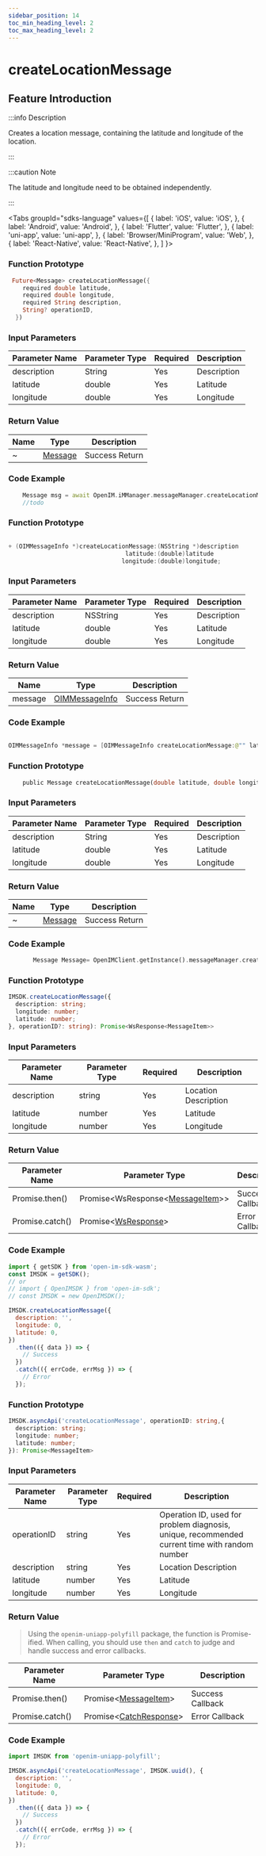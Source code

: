 ```yaml
---
sidebar_position: 14
toc_min_heading_level: 2
toc_max_heading_level: 2
---
```


# createLocationMessage

## Feature Introduction

:::info Description

Creates a location message, containing the latitude and longitude of the location.

:::

:::caution Note

The latitude and longitude need to be obtained independently.

:::

<Tabs
groupId="sdks-language"
values={[
{ label: 'iOS', value: 'iOS', },
{ label: 'Android', value: 'Android', },
{ label: 'Flutter', value: 'Flutter', },
{ label: 'uni-app', value: 'uni-app', },
{ label: 'Browser/MiniProgram', value: 'Web', },
{ label: 'React-Native', value: 'React-Native', },
]
}>

<TabItem value="Flutter">

### Function Prototype

```dart showLineNumbers
 Future<Message> createLocationMessage({
    required double latitude,
    required double longitude,
    required String description,
    String? operationID,
  })
```

### Input Parameters

| Parameter Name | Parameter Type | Required | Description  |
| -------------- | -------------- | -------- | ------------ |
| description    | String         | Yes      | Description  |
| latitude       | double         | Yes      | Latitude     |
| longitude      | double         | Yes      | Longitude    |

### Return Value

| Name | Type                                               | Description |
| ---- | -------------------------------------------------- | ----------- |
| ~    | [Message](/class/message/messageInfo.mdx) | Success Return |

### Code Example

```dart showLineNumbers
    Message msg = await OpenIM.iMManager.messageManager.createLocationMessage(latitude: latitude, longitude: longitude, description: description);
    //todo
```

</TabItem>

<TabItem value="iOS">

### Function Prototype

```swift showLineNumbers

+ (OIMMessageInfo *)createLocationMessage:(NSString *)description
                                 latitude:(double)latitude
                                longitude:(double)longitude;

```

### Input Parameters

| Parameter Name | Parameter Type | Required | Description  |
| -------------- | -------------- | -------- | ------------ |
| description    | NSString       | Yes      | Description  |
| latitude       | double         | Yes      | Latitude     |
| longitude      | double         | Yes      | Longitude    |

### Return Value

| Name       | Type                                                      | Description |
| ---------- | --------------------------------------------------------- | ----------- |
| message    | [OIMMessageInfo](/class/message/messageInfo.mdx) | Success Return |

### Code Example

```swift showLineNumbers

OIMMessageInfo *message = [OIMMessageInfo createLocationMessage:@"" latitude:0 longitude:0];

```

</TabItem>

<TabItem value="Android">

### Function Prototype

```dart showLineNumbers
    public Message createLocationMessage(double latitude, double longitude, String description)
```

### Input Parameters

| Parameter Name | Parameter Type | Required | Description  |
| -------------- | -------------- | -------- | ------------ |
| description    | String         | Yes      | Description  |
| latitude       | double         | Yes      | Latitude     |
| longitude      | double         | Yes      | Longitude    |

### Return Value

| Name | Type                                               | Description |
| ---- | -------------------------------------------------- | ----------- |
| ~    | [Message](/class/message/messageInfo.mdx) | Success Return |

### Code Example

```dart showLineNumbers
       Message Message= OpenIMClient.getInstance().messageManager.createLocationMessage(latitude, longitude, description)
```

</TabItem>

<TabItem value="Web">

### Function Prototype

```ts showLineNumbers
IMSDK.createLocationMessage({
  description: string;
  longitude: number;
  latitude: number;
}, operationID?: string): Promise<WsResponse<MessageItem>>
```

### Input Parameters

| Parameter Name | Parameter Type | Required | Description     |
| -------------- | -------------- | -------- | --------------- |
| description    | string         | Yes      | Location Description |
| latitude       | number         | Yes      | Latitude       |
| longitude      | number         | Yes      | Longitude      |

### Return Value

| Parameter Name | Parameter Type                                                                     | Description   |
| -------------- | ---------------------------------------------------------------------------------- | ------------- |
| Promise.then() | Promise<WsResponse<[MessageItem](/class/message/messageInfo.mdx)>\> | Success Callback |
| Promise.catch()| Promise<[WsResponse](/class/response.mdx)\>                                 | Error Callback |

### Code Example

```js showLineNumbers
import { getSDK } from 'open-im-sdk-wasm';
const IMSDK = getSDK();
// or
// import { OpenIMSDK } from 'open-im-sdk';
// const IMSDK = new OpenIMSDK();

IMSDK.createLocationMessage({
  description: '',
  longitude: 0,
  latitude: 0,
})
  .then(({ data }) => {
    // Success
  })
  .catch(({ errCode, errMsg }) => {
    // Error
  });
```

</TabItem>

<TabItem value="uni-app">

### Function Prototype

```ts showLineNumbers
IMSDK.asyncApi('createLocationMessage', operationID: string,{
  description: string;
  longitude: number;
  latitude: number;
}): Promise<MessageItem>
```

### Input Parameters

| Parameter Name | Parameter Type | Required | Description                                                         |
| -------------- | -------------- | -------- | ------------------------------------------------------------------- |
| operationID    | string         | Yes      | Operation ID, used for problem diagnosis, unique, recommended current time with random number |
| description    | string         | Yes      | Location Description                                               |
| latitude       | number         | Yes      | Latitude                                                           |
| longitude      | number         | Yes      | Longitude                                                          |

### Return Value

> Using the `openim-uniapp-polyfill` package, the function is Promise-ified. When calling, you should use `then` and `catch` to judge and handle success and error callbacks.

| Parameter Name | Parameter Type                                                         | Description   |
| -------------- | ---------------------------------------------------------------------- | ------------- |
| Promise.then() | Promise<[MessageItem](/class/message/messageInfo.mdx)\> | Success Callback |
| Promise.catch()| Promise<[CatchResponse](/class/response.mdx)\>                  | Error Callback |

### Code Example

```js showLineNumbers
import IMSDK from 'openim-uniapp-polyfill';

IMSDK.asyncApi('createLocationMessage', IMSDK.uuid(), {
  description: '',
  longitude: 0,
  latitude: 0,
})
  .then(({ data }) => {
    // Success
  })
  .catch(({ errCode, errMsg }) => {
    // Error
  });
```

</TabItem>

</Tabs>